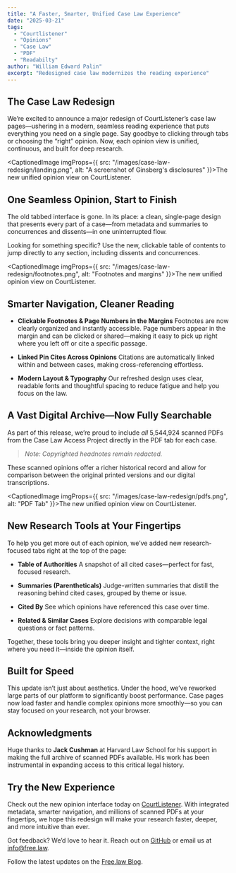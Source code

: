 ```yaml
---
title: "A Faster, Smarter, Unified Case Law Experience"
date: "2025-03-21"
tags:
  - "Courtlistener"
  - "Opinions"
  - "Case Law"
  - "PDF"
  - "Readabilty"
author: "William Edward Palin"
excerpt: "Redesigned case law modernizes the reading experience"
---
```


## The Case Law Redesign

We’re excited to announce a major redesign of CourtListener’s case law pages—ushering in a modern, seamless reading experience that puts everything you need on a single page. Say goodbye to clicking through tabs or choosing the “right” opinion. Now, each opinion view is unified, continuous, and built for deep research.

<CaptionedImage imgProps={{
  src: "/images/case-law-redesign/landing.png",
  alt: "A screenshot of Ginsberg's disclosures"
}}>The new unified opinion view on CourtListener.</CaptionedImage>

## One Seamless Opinion, Start to Finish

The old tabbed interface is gone. In its place: a clean, single-page design that presents every part of a case—from metadata and summaries to concurrences and dissents—in one uninterrupted flow.

Looking for something specific? Use the new, clickable table of contents to jump directly to any section, including dissents and concurrences.

<CaptionedImage imgProps={{
  src: "/images/case-law-redesign/footnotes.png",
  alt: "Footnotes and margins"
}}>The new unified opinion view on CourtListener.</CaptionedImage>

## Smarter Navigation, Cleaner Reading

- **Clickable Footnotes & Page Numbers in the Margins**
  Footnotes are now clearly organized and instantly accessible. Page numbers appear in the margin and can be clicked or shared—making it easy to pick up right where you left off or cite a specific passage.

- **Linked Pin Cites Across Opinions**
  Citations are automatically linked within and between cases, making cross-referencing effortless.

- **Modern Layout & Typography**
  Our refreshed design uses clear, readable fonts and thoughtful spacing to reduce fatigue and help you focus on the law.

## A Vast Digital Archive—Now Fully Searchable

As part of this release, we’re proud to include *all* 5,544,924 scanned PDFs from the Case Law Access Project directly in the PDF tab for each case.
> _Note: Copyrighted headnotes remain redacted._

These scanned opinions offer a richer historical record and allow for comparison between the original printed versions and our digital transcriptions.

<CaptionedImage imgProps={{
  src: "/images/case-law-redesign/pdfs.png",
  alt: "PDF Tab"
}}>The new unified opinion view on CourtListener.</CaptionedImage>

## New Research Tools at Your Fingertips

To help you get more out of each opinion, we’ve added new research-focused tabs right at the top of the page:

- **Table of Authorities**
  A snapshot of all cited cases—perfect for fast, focused research.

- **Summaries (Parentheticals)**
  Judge-written summaries that distill the reasoning behind cited cases, grouped by theme or issue.

- **Cited By**
  See which opinions have referenced this case over time.

- **Related & Similar Cases**
  Explore decisions with comparable legal questions or fact patterns.

Together, these tools bring you deeper insight and tighter context, right where you need it—inside the opinion itself.

## Built for Speed

This update isn’t just about aesthetics. Under the hood, we’ve reworked large parts of our platform to significantly boost performance. Case pages now load faster and handle complex opinions more smoothly—so you can stay focused on your research, not your browser.

## Acknowledgments

Huge thanks to **Jack Cushman** at Harvard Law School for his support in making the full archive of scanned PDFs available. His work has been instrumental in expanding access to this critical legal history.

## Try the New Experience

Check out the new opinion interface today on [CourtListener](https://www.courtlistener.com/opinion/). With integrated metadata, smarter navigation, and millions of scanned PDFs at your fingertips, we hope this redesign will make your research faster, deeper, and more intuitive than ever.

Got feedback? We’d love to hear it. Reach out on [GitHub](https://github.com/freelawproject/courtlistener/issues/) or email us at [info@free.law](mailto:info@free.law).

Follow the latest updates on the [Free.law Blog](/blog).
